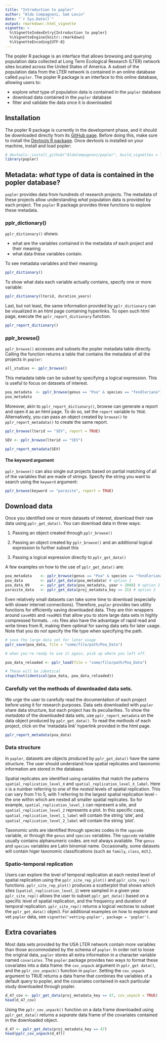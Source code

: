 ```yaml
---
title: "Introduction to popler"
author: "Aldo Compagnoni, Sam Levin"
date: "`r Sys.Date()`"
output: rmarkdown::html_vignette
vignette: >
  %\VignetteIndexEntry{Introduction to popler}
  %\VignetteEngine{knitr::rmarkdown}
  %\VignetteEncoding{UTF-8}
---
```


The popler R package is an interface that allows browsing and querying population data collected at Long Term Ecological Research (LTER) network sites located across the United States of America. A subset of the population data from the LTER network is contained in an online database called `popler`. The popler R package is an interface to this online database, allowing users to:

- explore *what* type of population data is contained in the `popler` database
- download data contained in the `popler` database
- filter and validate the data once it is downloaded


## Installation

The popler R package is currently in the development phase, and it should be downloaded directly from its [GitHub page](https://github.com/AldoCompagnoni/popler). Before doing this, make sure to install the [Devtools R package](https://cran.r-project.org/web/packages/devtools/README.html). Once devtools is installed on your machine, install and load popler:

```r
# devtools::install_github("AldoCompagnoni/popler", build_vignettes = TRUE)
library(popler)
```

## Metadata: *what* type of data is contained in the popler database?

`popler` provides data from hundreds of research projects. The metadata of these projects allow understanding *what* population data is provided by each project. The `popler` R package provides three functions to explore these metadata.

### pplr_dictionary()

`pplr_dictionary()` shows:

- what are the variables contained in the metadata of each project and their meaning 
- what data these variables contain.

To see metadata variables and their meaning:  

```r
pplr_dictionary()
```

To show what data each variable actually contains, specify one or more variable:

```r
pplr_dictionary(lterid, duration_years)
```

Last, but not least, the same information provided by `pplr_dictionary` can be visualized in an html page containing hyperlinks. To open such html page, execute the `pplr_report_dictionary` function. 

```r
pplr_report_dictionary()
```

### pplr_browse()

`pplr_browse()` accesses and subsets the popler metadata table directly. Calling the function returns a table that contains the metadata of all the projects in `popler`:

```r
all_studies <- pplr_browse()
```

This metadata table can be subset by specifying a logical expression. This is useful to focus on datasets of interest.

```r
poa_metadata  <- pplr_browse(genus == "Poa" & species == "fendleriana")
poa_metadata
```

Moreover, akin to `pplr_report_dictionary()`, browse can generate a report and open it as an html page. To do so, set the `report` variable to `TRUE`. Alternatively, you can pass an object created by `browse()` to `pplr_report_metadata()` to create the same report.  

```r

pplr_browse(lterid == "SEV", report = TRUE)

SEV <- pplr_browse(lterid == "SEV")

pplr_report_metadata(SEV)

```

#### The keyword argument

`pplr_browse()` can also single out projects based on partial matching of all of the variables that are made of strings. Specify the string you want to search using the `keyword` argument: 

```r
pplr_browse(keyword == "parasite", report = TRUE)
```

## Download data

Once you identified one or more datasets of interest, download their raw data using `pplr_get_data()`. You can download data in three ways:

1. Passing an object created through `pplr_browse()`

2. Passing an object created by `pplr_browse()` and an additional logical expression to further subset this

3. Passing a logical expression directly to `pplr_get_data()`

A few examples on how to the use of `pplr_get_data()` are:

``` r
poa_metadata    <- pplr_browse(genus == "Poa" & species == "fendleriana") 
poa_data        <- pplr_get_data(poa_metadata) # option 1
poa_data_09     <- pplr_get_data(poa_metadata, year > 2008) # option 2
parasite_data   <- pplr_get_data(proj_metadata_key == 25) # option 3

```

Even relatively small datasets can take some time to download (especially with slower internet connections). Therefore, `popler` provides two utility functions for efficiently saving downloaded data. They are thin wrappers around `saveRDS` and `readRDS` that allow you to store large data sets in highly compressed formats. `.rds` files also have the advantage of rapid read and write times from R, making them optimal for saving data sets for later usage. Note that you do *not* specify the file type when specifying the path.

```r

# save the large data set for later usage
pplr_save(poa_data, file = "some/file/path/Poa_Data")

# when you're ready to use it again, pick up where you left off.

poa_data_reloaded <- pplr_load(file = "some/file/path/Poa_Data")

# These will be identical
stopifnot(identical(poa_data, poa_data_reloaded))

```

### Carefully vet the methods of downloaded data sets.

We urge the user to carefully read the documentation of each project before using it for research purposes. Data sets downloaded with `popler` share data structure, but each project has its peculiarities. To show the *metadata* of the downloaded data sets, use `pplr_report_metadata` on the data object produced by `pplr_get_data()`. To read the *methods* of each project, click on  the 'metadata link' hyperlink provided in the html page.

```r
pplr_report_metadata(poa_data)

```

### Data structure

In `popler`, datasets are objects produced by `pplr_get_data()` have the same structure. The user should understand how spatial replicates and taxonomic information are stored in the database.

Spatial replicates are identified using variables that match the patterns  `spatial_replication_level_X` and `spatial_replication_level_X_label`. Here `X` is a number referring to one of the *nested* levels of spatial replication. This can vary from 1 to 5, with 1 referring to the largest spatial replication level - the one within which are nested all smaller spatial replicates. So for example, `spatial_replication_level_1` can represent a site, and `spatial_replication_level_2` represents a plot. In this specific case, `spatial_replication_level_1_label` will contain the string 'site', and `spatial_replication_level_2_label` will contain the string 'plot'.

Taxonomic units are identified through species codes in the `sppcode` variable, or through the `genus` and `species` variables. The `sppcode` variable usually contains alphanumeric codes. are not always available. The `genus` and `species` variables are Latin binomial name. Occasionally, some datasets will contain higer taxonomic classifications (such as `family`, `class`, ect.).

### Spatio-temporal replication

Users can explore the level of temporal replication at each nested level of spatial replication using the `pplr_site_rep_plot()` and `pplr_site_rep()`  functions. `pplr_site_rep_plot()` produces a scatterplot that shows which sites (`spatial_replication_level_1`) were sampled in a given year.
`pplr_site_rep()` allows the user to subset `pplr_get_data()` based on a specific level of spatial replication, and the frequency and duration of temporal replication. `pplr_site_rep()` returns a logical vectoras to subset the `pplr_get_data()` object. For additional examples on how to explore and vet `popler` data, see `vignette('vetting-popler', package = 'popler')`.

## Extra covariates

Most data sets provided by the USA LTER network contain more variables than those accommodated by the schema of `popler`. In order not to loose the original data, `popler` stores all extra information in a character variable named `covariates`. The `popler` package provides two ways to format these covariates into a data frame: the `cov_unpack` argument in `pplr_get data()`, and the `pplr_cov_unpack()` function in `popler`.
Setting the `cov_unpack` argument to TRUE returns a data frame that combines the variables of a default query to popler, and the covariates contained in each particular study downloaded through popler.

``` r
d_47_cov <- pplr_get_data(proj_metadata_key == 47, cov_unpack = TRUE)
head(d_47_cov)
```

Using the `pplr_cov_unpack()` function on a data frame downloaded using `pplr_get_data()` returns a _separate_ data frame of the covariates contained in the downloaded object.

```r
d_47 <- pplr_get_data(proj_metadata_key == 47)
head(pplr_cov_unpack(d_47))
```
